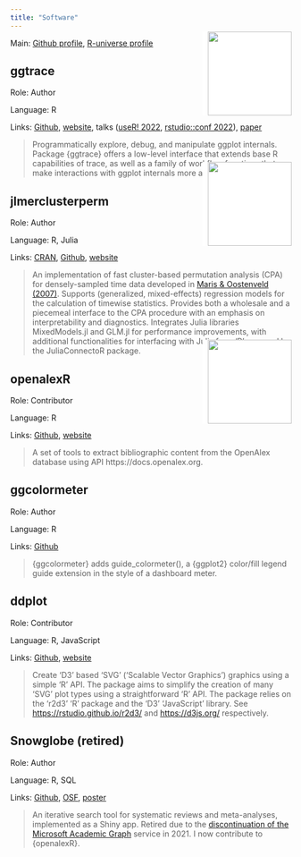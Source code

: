 ```yaml
---
title: "Software"
---
```


<style>
div.hex-container {
  position: relative;
}
img.hex {
  width: 150px;
  padding-left: 10px;
  background-color: white;
  position: absolute;
  right: 0;
  top: -100px;
}
</style>

Main: [Github profile](https://github.com/yjunechoe), [R-universe profile](https://yjunechoe.r-universe.dev/builds)

## ggtrace

<div class='hex-container'>
  <img class='hex' src='https://yjunechoe.github.io/ggtrace/logo.png'/>
</div>

Role: Author

Language: R

Links: [Github](https://github.com/yjunechoe/ggtrace), [website](yjunechoe.github.io/ggtrace), talks ([useR! 2022](https://www.youtube.com/watch?v=2JX8zu4QxMg&t=2959s), [rstudio::conf 2022](https://www.rstudio.com/conference/2022/talks/cracking-open-ggplot-internals-ggtrace/)), [paper](https://yjunechoe.github.io/static/papers/Choe_2022_SublayerGG.pdf)

> Programmatically explore, debug, and manipulate ggplot internals. Package {ggtrace} offers a low-level interface that extends base R capabilities of trace, as well as a family of workflow functions that make interactions with ggplot internals more accessible.


## jlmerclusterperm

<div class='hex-container'>
  <img class='hex' src='https://yjunechoe.github.io/jlmerclusterperm/logo.png'/>
</div>

Role: Author

Language: R, Julia

Links: [CRAN](https://cran.r-project.org/package=jlmerclusterperm), [Github](https://github.com/yjunechoe/jlmerclusterperm/), [website](https://yjunechoe.github.io/jlmerclusterperm/)

> An implementation of fast cluster-based permutation analysis (CPA) for densely-sampled time data developed in [Maris & Oostenveld (2007)](doi:10.1016/j.jneumeth.2007.03.024). Supports (generalized, mixed-effects) regression models for the calculation of timewise statistics. Provides both a wholesale and a piecemeal interface to the CPA procedure with an emphasis on interpretability and diagnostics. Integrates Julia libraries MixedModels.jl and GLM.jl for performance improvements, with additional functionalities for interfacing with Julia from 'R' powered by the JuliaConnectoR package.


## openalexR

<div class='hex-container'>
  <img class='hex' src='https://docs.ropensci.org/openalexR/logo.png'/>
</div>

Role: Contributor

Language: R

Links: [Github](https://github.com/ropensci/openalexR), [website](https://docs.ropensci.org/openalexR/)

> A set of tools to extract bibliographic content from the OpenAlex database using API https://docs.openalex.org.


## ggcolormeter

Role: Author

Language: R

Links: [Github](https://github.com/yjunechoe/ggcolormeter)

> {ggcolormeter} adds guide_colormeter(), a {ggplot2} color/fill legend guide extension in the style of a dashboard meter.


## ddplot

Role: Contributor

Language: R, JavaScript

Links: [Github](https://github.com/feddelegrand7/ddplot/), [website](https://feddelegrand7.github.io/ddplot)

> Create 'D3' based 'SVG' ('Scalable Vector Graphics') graphics using a simple 'R' API. The package aims to simplify the creation of many 'SVG' plot types using a straightforward 'R' API. The package relies on the 'r2d3' 'R' package and the 'D3' 'JavaScript' library. See <https://rstudio.github.io/r2d3/> and <https://d3js.org/> respectively.


## Snowglobe (retired)

Role: Author

Language: R, SQL

Links: [Github](https://github.com/yjunechoe/Snowglobe), [OSF](https://osf.io/u25rn/), [poster](https://yjunechoe.github.io/static/poster/Snowballer_June_Choe.pdf)

> An iterative search tool for systematic reviews and meta-analyses, implemented as a Shiny app. Retired due to the [discontinuation of the Microsoft Academic Graph](https://www.microsoft.com/en-us/research/project/academic/articles/microsoft-academic-to-expand-horizons-with-community-driven-approach/) service in 2021. I now contribute to {openalexR}.
